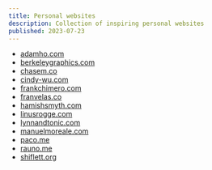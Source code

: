```yaml
---
title: Personal websites
description: Collection of inspiring personal websites
published: 2023-07-23
---
```


- [adamho.com](https://www.adamho.com/)
- [berkeleygraphics.com](https://berkeleygraphics.com/)
- [chasem.co](https://chasem.co/)
- [cindy-wu.com](https://www.cindy-wu.com/)
- [frankchimero.com](https://frankchimero.com/)
- [franvelas.co](https://franvelas.co/)
- [hamishsmyth.com](https://hamishsmyth.com/)
- [linusrogge.com](https://linusrogge.com/)
- [lynnandtonic.com](https://lynnandtonic.com/)
- [manuelmoreale.com](https://manuelmoreale.com/)
- [paco.me](https://paco.me/)
- [rauno.me](https://rauno.me/)
- [shiflett.org](https://shiflett.org/)
